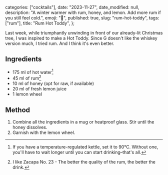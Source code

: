 
  categories: ["cocktails"],
  date: "2023-11-27",
  date_modified: null,
  description:
    "A winter warmer with rum, honey, and lemon. Add more rum if you still feel cold.",
  emoji: "🍹",
  published: true,
  slug: "rum-hot-toddy",
  tags: ["rum"],
  title: "Rum Hot Toddy",
};


Last week, while triumphantly unwinding in front of our already-lit Christmas tree, I was inspired to make a Hot Toddy. Since G doesn't like the whiskey version much, I tried rum. And I think it's even better.

## Ingredients

- 175 ml of hot water[^1]
- 45 ml of rum[^2]
- 10 ml of honey (opt for raw, if available)
- 20 ml of fresh lemon juice
- 1 lemon wheel

## Method

1. Combine all the ingredients in a mug or heatproof glass. Stir until the honey dissolves.
2. Garnish with the lemon wheel.

[^1]: If you have a temperature-regulated kettle, set it to 90°C. Without one, you'll have to wait longer until you can start drinking–that's all.
[^2]: I like Zacapa No. 23 - The better the quality of the rum, the better the drink.
